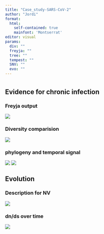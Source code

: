 ```yaml
---
title: "Case_study-SARS-CoV-2"
author: "Jordi"
format: 
  html: 
    self-contained: true
    mainfont: 'Montserrat'
editor: visual
params:
  div: ""
  freyja: ""
  tree: ""
  tempest: ""
  SNV: ""
  evo: ""
---
```

<head>
  <link rel="preconnect" href="https://fonts.googleapis.com">
  <link rel="preconnect" href="https://fonts.gstatic.com" crossorigin>
  <link href="https://fonts.googleapis.com/css2?family=Montserrat&display=swap" rel="stylesheet">
</head>

# {style="text-align: justify"}

## Evidence for chronic infection 

### Freyja output

![](`r params$freyja`)

### Diversity comparision

![](`r params$diversity`)

### phylogeny and temporal signal

![](`r params$tree`)
![](`r params$tempest`)

## Evolution

### Description for NV 

![](`r params$SNV`)

### dn/ds over time

![](`r params$evo`)




